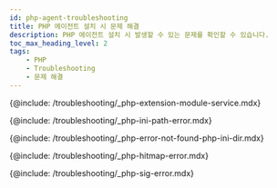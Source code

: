 ```yaml
---
id: php-agent-troubleshooting
title: PHP 에이전트 설치 시 문제 해결
description: PHP 에이전트 설치 시 발생할 수 있는 문제를 확인할 수 있습니다.
toc_max_heading_level: 2
tags:
    - PHP
    - Troubleshooting
    - 문제 해결
---
```


{@include: /troubleshooting/_php-extension-module-service.mdx} 

{@include: /troubleshooting/_php-ini-path-error.mdx} 

{@include: /troubleshooting/_php-error-not-found-php-ini-dir.mdx} 

{@include: /troubleshooting/_php-hitmap-error.mdx} 

{@include: /troubleshooting/_php-sig-error.mdx} 